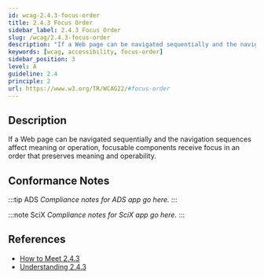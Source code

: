 ```yaml
---
id: wcag-2.4.3-focus-order
title: 2.4.3 Focus Order
sidebar_label: 2.4.3 Focus Order
slug: /wcag/2.4.3-focus-order
description: "If a Web page can be navigated sequentially and the navigation sequences affect meaning or operation, focusable components receive focus in an order that preserves meaning and operability."
keywords: [wcag, accessibility, focus-order]
sidebar_position: 3
level: A
guideline: 2.4
principle: 2
url: https://www.w3.org/TR/WCAG22/#focus-order
---
```


## Description

If a Web page can be navigated sequentially and the navigation sequences affect meaning or operation, focusable components receive focus in an order that preserves meaning and operability.

## Conformance Notes

:::tip ADS
_Compliance notes for ADS app go here._
:::

:::note SciX
_Compliance notes for SciX app go here._
:::

## References

- [How to Meet 2.4.3](https://www.w3.org/WAI/WCAG22/quickref/#focus-order)
- [Understanding 2.4.3](https://www.w3.org/WAI/WCAG22/Understanding/focus-order.html)


